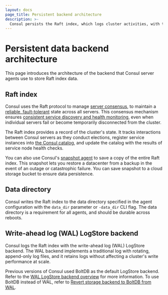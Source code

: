 ```yaml
---
layout: docs
page_title: Persistent backend architecture
description: >-
  Consul persists the Raft index, which logs cluster activities, with the Write-ahead log (WAL) LogStore backend. Consul saves the Raft index in the server's data directory.
---
```


# Persistent data backend architecture

This page introduces the architecture of the backend that Consul server agents use to store Raft index data.

## Raft index

Consul uses the Raft protocol to manage [server consensus](/consul/docs/concept/consensus), to maintain a [reliable, fault-tolerant](/consul/docs/concept/reliability) state across all servers. This consensus mechanism ensures [consistent service discovery and health monitoring](/consul/docs/concept/consistency), even when individual servers fail or become temporarily disconnected from the cluster.

The Raft index provides a record of the cluster's state. It tracks interactions between Consul servers as they conduct elections, register service instances into [the Consul catalog](/consul/docs/concept/catalog), and update the catalog with the results of service node health checks.

You can also use Consul's [snapshot agent](consul/commands/snapshot/agent) to save a copy of the entire Raft index. This snapshot lets you restore a datacenter from a backup in the event of an outage or catastrophic failure. You can save snapshot to a cloud storage bucket to ensure data persistence.

## Data directory

Consul writes the Raft index to the data directory specified in the agent configuration with the `data_dir` parameter or `-data_dir` CLI flag. The data directory is a requirement for all agents, and should be durable across reboots.

## Write-ahead log (WAL) LogStore backend

Consul logs the Raft index with the write-ahead log (WAL) LogStore backend. The WAL backend implements a traditional log with rotating, append-only log files, and it retains logs without affecting a cluster's write performance at scale.

Previous versions of Consul used BoltDB as the default LogStore backend. Refer to the [WAL LogStore backend overview](/consul/docs/deploy/server/wal) for more information. To use BoltDB instead of WAL, refer to [Revert storage backend to BoltDB from WAL](/consul/docs/deploy/server/wal/revert-boltdb).